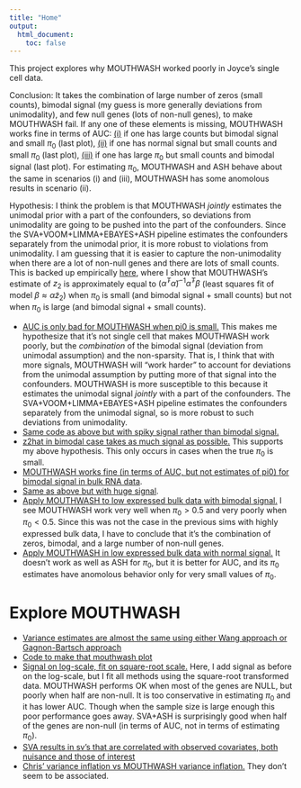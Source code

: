 ```yaml
---
title: "Home"
output:
  html_document:
    toc: false
---
```


This project explores why MOUTHWASH worked poorly in Joyce's single cell data.

Conclusion: It takes the combination of large number of zeros (small counts), bimodal signal (my guess is more generally deviations from unimodality), and few null genes (lots of non-null genes), to make MOUTHWASH fail. If any one of these elements is missing, MOUTHWASH works fine in terms of AUC: [(i)](bulk_explore.html) if one has large counts but bimodal signal and small $\pi_0$ (last plot), [(ii)](thinned_bulk_normalsignal_explore.html) if one has normal signal but small counts and small $\pi_0$ (last plot), [(iii)](thinned_bulk_explore.html) if one has large $\pi_0$ but small counts and bimodal signal (last plot). For estimating $\pi_0$, MOUTHWASH and ASH behave about the same in scenarios (i) and (iii), MOUTHWASH has some anomolous results in scenario (ii).

Hypothesis: I think the problem is that MOUTHWASH *jointly* estimates the unimodal prior with a part of the confounders, so deviations from unimodality are going to be pushed into the part of the confounders. Since the SVA+VOOM+LIMMA+EBAYES+ASH pipeline estimates the confounders separately from the unimodal prior, it is more robust to violations from unimodality. I am guessing that it is easier to capture the non-unimodality when there are a lot of non-null genes and there are lots of small counts. This is backed up empirically [here](confounder_pickup_bimodal.html), where I show that MOUTHWASH's estimate of $z_2$ is approximately equal to $(\tilde{\alpha}^T\tilde{\alpha})^{-1}\tilde{\alpha}^T\beta$ (least squares fit of model $\beta \approx \tilde{\alpha}z_2$) when $\pi_0$ is small (and bimodal signal + small counts) but not when $\pi_0$ is large (and bimodal signal + small counts).

* [AUC is only bad for MOUTHWASH when pi0 is small.](m_vs_svle_bimodal.html) This makes me hypothesize that it's not single cell that makes MOUTHWASH work poorly, but the *combination* of the bimodal signal (deviation from unimodal assumption) and the non-sparsity. That is, I think that with more signals, MOUTHWASH will "work harder" to account for deviations from the unimodal assumption by putting more of that signal into the confounders. MOUTHWASH is more susceptible to this because it estimates the unimodal signal *jointly* with a part of the confounders. The SVA+VOOM+LIMMA+EBAYES+ASH pipeline estimates the confounders separately from the unimodal signal, so is more robust to such deviations from unimodality.
* [Same code as above but with spiky signal rather than bimodal signal.](m_vs_svle.html)
* [z2hat in bimodal case takes as much signal as possible.](confounder_pickup_bimodal.html) This supports my above hypothesis. This only occurs in cases when the true $\pi_0$ is small.
* [MOUTHWASH works fine (in terms of AUC, but not estimates of pi0) for bimodal signal in bulk RNA data](bulk_explore.html).
* [Same as above but with huge signal](bulk_explore_times2.html). 
* [Apply MOUTHWASH to low expressed bulk data with bimodal signal.](thinned_bulk_explore.html) I see MOUTHWASH work very well when $\pi_0 > 0.5$ and very poorly when $\pi_0 < 0.5$. Since this was not the case in the previous sims with highly expressed bulk data, I have to conclude that it's the combination of zeros, bimodal, and a large number of non-null genes.
* [Apply MOUTHWASH in low expressed bulk data with normal signal.](thinned_bulk_normalsignal_explore.html) It doesn't work as well as ASH for $\pi_0$, but it is better for AUC, and its $\pi_0$ estimates have anomolous behavior only for very small values of $\pi_0$.


# Explore MOUTHWASH

* [Variance estimates are almost the same using either Wang approach or Gagnon-Bartsch approach](check_var.html)
* [Code to make that mouthwash plot](make_sims_plot.html)
* [Signal on log-scale, fit on square-root scale.](square_root_analysis.html) Here, I add signal as before on the log-scale, but I fit all methods using the square-root transformed data. MOUTHWASH performs OK when most of the genes are NULL, but poorly when half are non-null. It is too conservative in estimating $\pi_0$ and it has lower AUC. Though when the sample size is large enough this poor performance goes away. SVA+ASH is surprisingly good when half of the genes are non-null (in terms of AUC, not in terms of estimating $\pi_0$).
* [SVA results in sv's that are correlated with observed covariates, both nuisance and those of interest](sva_protext.html)
* [Chris' variance inflation vs MOUTHWASH variance inflation.](compare_chris.html) They don't seem to be associated.
